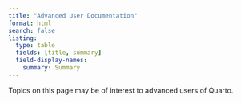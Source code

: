 ```yaml
---
title: "Advanced User Documentation"
format: html
search: false
listing: 
  type: table
  fields: [title, summary]
  field-display-names:
    summary: Summary
---
```


Topics on this page may be of interest to advanced users of Quarto. 